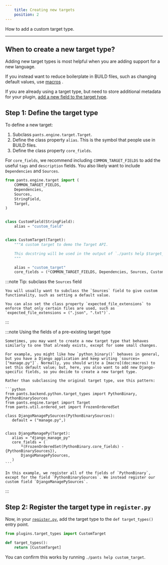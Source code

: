 ```yaml
---
    title: Creating new targets
    position: 2
---
```



How to add a custom target type.

---

## When to create a new target type?

Adding new target types is most helpful when you are adding support for a new language.

If you instead want to reduce boilerplate in BUILD files, such as changing default values, use [macros](doc:macros) .

If you are already using a target type, but need to store additional metadata for your plugin, [add a new field to the target type](doc:target-api-extending-targets).

## Step 1: Define the target type

To define a new target:

1. Subclass `pants.engine.target.Target`.
2. Define the class property `alias`. This is the symbol that people use in BUILD files.
3. Define the class property `core_fields`.

For `core_fields`, we recommend including `COMMON_TARGET_FIELDS` to add the useful `tags` and `description` fields. You also likely want to include `Dependencies` and `Sources`.

```python title="plugins/target_types.py"
from pants.engine.target import (
    COMMON_TARGET_FIELDS,
    Dependencies,
    Sources,
    StringField,
    Target,
)


class CustomField(StringField):
    alias = "custom_field"


class CustomTarget(Target):
    """A custom target to demo the Target API.

    This docstring will be used in the output of `./pants help $target_type`.
    """

    alias = "custom_target"
    core_fields = (*COMMON_TARGET_FIELDS, Dependencies, Sources, CustomField)
```

:::note Tip: subclass the `Sources` field

    You will usually want to subclass the `Sources` field to give custom functionality, such as setting a default value.

    You can also set the class property `expected_file_extensions` to enforce that only certain files are used, such as `expected_file_extensions = (".json", ".txt")`.

:::

:::note Using the fields of a pre-existing target type

    Sometimes, you may want to create a new target type that behaves similarly to one that already exists, except for some small changes.

    For example, you might like how `python_binary()` behaves in general, but you have a Django application and keep writing `sources=["manage.py"]`. Normally, you should write a [macro](doc:macros) to set this default value; but, here, you also want to add new Django-specific fields, so you decide to create a new target type.

    Rather than subclassing the original target type, use this pattern:

    ```python
    from pants.backend.python.target_types import PythonBinary, PythonBinarySources
    from pants.engine.target import Target
    from pants.util.ordered_set import FrozenOrderedSet

    class DjangoManagePySources(PythonBinarySources):
       default = ("manage.py",)


    class DjangoManagePy(Target):
       alias = "django_manage_py"
       core_fields = (
           *(FrozenOrderedSet(PythonBinary.core_fields) - {PythonBinarySources}),
           DjangoManagePySources,
       )
    ```

    In this example, we register all of the fields of `PythonBinary`, except for the field `PythonBinarySources`. We instead register our custom field `DjangoManagePySources`.

:::

## Step 2: Register the target type in `register.py`

Now, in your [`register.py`](doc:plugins-overview), add the target type to the `def target_types()` entry point.

```python title="plugins/register.py"
from plugins.target_types import CustomTarget

def target_types():
    return [CustomTarget]
```

You can confirm this works by running `./pants help custom_target`.
